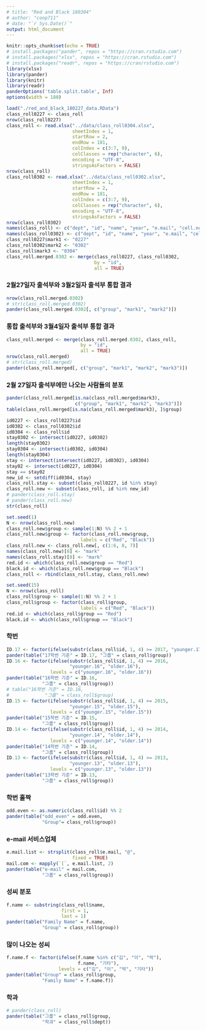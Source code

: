 ```yaml
---
# title: "Red and Black 180304"
# author: "coop711"
# date: "`r Sys.Date()`"
output: html_document
---
```


```r
knitr::opts_chunk$set(echo = TRUE)
# install.packages("pander", repos = "https://cran.rstudio.com")
# install.packages("xlsx", repos = "https://cran.rstudio.com")
# install.packages("readr", repos = "https://cran/rstudio.com")
library(xlsx)
library(pander)
library(knitr)
library(readr)
panderOptions('table.split.table', Inf)
options(width = 180)
```

<!--
### Data
-->

```r
load("./red_and_black_180227_data.RData")
class_roll0227 <- class_roll
nrow(class_roll0227)
class_roll <- read.xlsx("../data/class_roll0304.xlsx", 
                        sheetIndex = 1, 
                        startRow = 2, 
                        endRow = 181, 
                        colIndex = c(3:7, 9), 
                        colClasses = rep("character", 6), 
                        encoding = "UTF-8",
                        stringsAsFactors = FALSE)
nrow(class_roll)
class_roll0302 <- read.xlsx("../data/class_roll0302.xlsx", 
                        sheetIndex = 1, 
                        startRow = 2, 
                        endRow = 181, 
                        colIndex = c(3:7, 9), 
                        colClasses = rep("character", 6), 
                        encoding = "UTF-8",
                        stringsAsFactors = FALSE)
nrow(class_roll0302)
names(class_roll) <- c("dept", "id", "name", "year", "e.mail", "cell.no")
names(class_roll0302) <- c("dept", "id", "name", "year", "e.mail", "cell.no")
class_roll0227$mark1 <- "0227"
class_roll0302$mark2 <- "0302"
class_roll$mark3 <- "0304"
class_roll.merged.0302 <- merge(class_roll0227, class_roll0302, 
                                by = "id", 
                                all = TRUE)
```

### 2월27일자 출석부와 3월2일자 출석부 통합 결과

```r
nrow(class_roll.merged.0302)
# str(class_roll.merged.0302)
pander(class_roll.merged.0302[, c("group", "mark1", "mark2")])
```

### 통합 출석부와 3월4일자 출석부 통합 결과

```r
class_roll.merged <- merge(class_roll.merged.0302, class_roll, 
                           by = "id",
                           all = TRUE)
nrow(class_roll.merged)
# str(class_roll.merged)
pander(class_roll.merged[, c("group", "mark1", "mark2", "mark3")])
```

### 2월 27일자 출석부에만 나오는 사람들의 분포

```r
pander(class_roll.merged[is.na(class_roll.merged$mark3), 
                         c("group", "mark1", "mark2", "mark3")])
table(class_roll.merged[is.na(class_roll.merged$mark3), ]$group)
```

```r
id0227 <- class_roll0227$id
id0302 <- class_roll0302$id
id0304 <- class_roll$id
stay0302 <- intersect(id0227, id0302)
length(stay0302)
stay0304 <- intersect(id0302, id0304)
length(stay0304)
stay <- intersect(intersect(id0227, id0302), id0304)
stay02 <- intersect(id0227, id0304)
stay == stay02
new_id <- setdiff(id0304, stay)
class_roll.stay <- subset(class_roll0227, id %in% stay)
class_roll.new <- subset(class_roll, id %in% new_id)
# pander(class_roll.stay)
# pander(class_roll.new)
str(class_roll)
```

<!--
### Randomization New Kids Only 
-->

```r
set.seed(1)
N <- nrow(class_roll.new) 
class_roll.new$group <- sample(1:N) %% 2 + 1
class_roll.new$group <- factor(class_roll.new$group, 
                           labels = c("Red", "Black"))
class_roll.new <- class_roll.new[, c(1:6, 8, 7)]
names(class_roll.new)[8] <- "mark"
names(class_roll.stay)[8] <- "mark"
red.id <- which(class_roll.new$group == "Red")
black.id <- which(class_roll.new$group == "Black")
class_roll <- rbind(class_roll.stay, class_roll.new)
```

<!--
### Randomization for All
-->

```r
set.seed(15)
N <- nrow(class_roll) 
class_roll$group <- sample(1:N) %% 2 + 1
class_roll$group <- factor(class_roll$group, 
                           labels = c("Red", "Black"))
red.id <- which(class_roll$group == "Red")
black.id <- which(class_roll$group == "Black")
```

### 학번

```r
ID.17 <- factor(ifelse(substr(class_roll$id, 1, 4) >= 2017, "younger.17", "older.17"), levels = c("younger.17", "older.17"))
pander(table("17학번 기준" = ID.17, "그룹" = class_roll$group))
ID.16 <- factor(ifelse(substr(class_roll$id, 1, 4) >= 2016, 
                       "younger.16", "older.16"), 
                levels = c("younger.16", "older.16"))
pander(table("16학번 기준" = ID.16, 
             "그룹" = class_roll$group))
# table("16학번 기준" = ID.16, 
#             "그룹" = class_roll$group)
ID.15 <- factor(ifelse(substr(class_roll$id, 1, 4) >= 2015, 
                       "younger.15", "older.15"), 
                levels = c("younger.15", "older.15"))
pander(table("15학번 기준" = ID.15, 
             "그룹" = class_roll$group))
ID.14 <- factor(ifelse(substr(class_roll$id, 1, 4) >= 2014, 
                       "younger.14", "older.14"), 
                levels = c("younger.14", "older.14"))
pander(table("14학번 기준" = ID.14, 
             "그룹" = class_roll$group))
ID.13 <- factor(ifelse(substr(class_roll$id, 1, 4) >= 2013, 
                       "younger.13", "older.13"), 
                levels = c("younger.13", "older.13"))
pander(table("13학번 기준" = ID.13, 
             "그룹" = class_roll$group))
```

### 학번 홀짝

```r
odd.even <- as.numeric(class_roll$id) %% 2
pander(table("odd_even" = odd.even, 
             "Group"= class_roll$group))
```

### e-mail 서비스업체

```r
e.mail.list <- strsplit(class_roll$e.mail, "@", 
                        fixed = TRUE)
mail.com <- mapply(`[`, e.mail.list, 2)
pander(table("e-mail" = mail.com, 
             "그룹" = class_roll$group))
```

### 성씨 분포

```r
f.name <- substring(class_roll$name, 
                    first = 1, 
                    last = 1)
pander(table("Family Name" = f.name, 
             "Group" = class_roll$group))
```

### 많이 나오는 성씨

```r
f.name.f <- factor(ifelse(f.name %in% c("김", "이", "박"), 
                          f.name, "기타"), 
                   levels = c("김", "이", "박", "기타"))
pander(table("Group" = class_roll$group, 
             "Family Name" = f.name.f))
```

### 학과

```r
# pander(class_roll)
pander(table("그룹" = class_roll$group, 
             "학과" = class_roll$dept))
```

<!--
### 전체 출석부

```r
# pander(class_roll)
class_roll.order <- class_roll[order(class_roll$name), ]
pander(class_roll.order)
nrow(class_roll.order)
class_roll.group <- class_roll[order(class_roll$group, class_roll$name), ]
pander(class_roll.group)
# write.csv(class_roll.group, 
#           file = "../data/class_roll_group.csv", 
#          row.names = FALSE)
#>write.csv 나 write_csv 로는 한글 인코딩이 깨져서 나오게 됨. 
write_excel_csv(class_roll.group,
          "../data/class_roll_group2.csv")
#table("단과대학" = class_roll$college, "그룹" = class_roll$group)
```

<P style="page-break-before:always">

```r
gr.id.o <- order(class_roll$group, class_roll$name)
id.by.gr <- class_roll[gr.id.o, c("group", "id", "name")]
red.names <- id.by.gr[id.by.gr$group=="Red", c("id", "name")]
names(red.names) <- c("학번", "이름")
# pander(red.names)
black.names <- id.by.gr[id.by.gr$group=="Black", c("id", "name")]
names(black.names) <- c("학번", "이름")
# pander(black.names)
# class_roll[red.id, "id"]
# class_roll[black.id, "id"]
# cbind(class_roll[red.id, "id"], class_roll[black.id, "id"])
# red.black.df <- data.frame("Red" = red.names, "Black" = black.names, row.names = NULL)
# red.black.ls <- list("Red" = red.names, "Black" = black.names)
# names(red.black.df) <- c("Red", "Black")
# pander(red.black.ls)
#pander(red.black.df, align = c("c", "c", "c", "c"))
```

```r
pander(red.names, caption = "Red")
```

<P style="page-break-before:always">

```r
pander(black.names, caption = "Black")
```
-->

<!--
```r
saveRDS(class_roll.order, file = "./class_roll.RDs")
save.image("../R/red_and_black_180304_data.RData")
```
-->